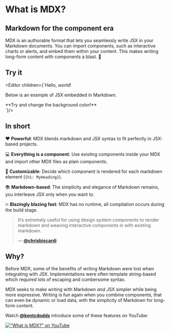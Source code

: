 
# What is MDX?

## Markdown for the component era

MDX is an authorable format that lets you seamlessly write JSX in your Markdown
documents.
You can import components, such as interactive charts or alerts, and embed them
within your content.
This makes writing long-form content with components a blast.
🚀

## Try it

<Editor children={`Hello, *world*!

Below is an example of JSX embedded in Markdown.

<div style={{padding: '20px', backgroundColor: 'tomato', color: 'black' }}>
**Try and change the background color!**
</div>`}/>

## In short

❤️ **Powerful**: MDX blends markdown and JSX syntax to fit perfectly in
JSX-based projects.

💻 **Everything is a component**: Use existing components inside your
MDX and import other MDX files as plain components.

🔧 **Customizable**: Decide which component is rendered for each markdown
element (`{h1: MyHeading}`).

📚 **Markdown-based**: The simplicity and elegance of Markdown remains,
you interleave JSX only when you want to.

🔥 **Blazingly blazing fast**: MDX has no runtime, all compilation occurs
during the build stage.

> It’s extremely useful for using design system components to render markdown
> and weaving interactive components in with existing markdown.
>
> — [**@chrisbiscardi**][quote]

## Why?

Before MDX, some of the benefits of writing Markdown were lost when integrating
with JSX.
Implementations were often template string-based which required lots of escaping
and cumbersome syntax.

MDX seeks to make writing with Markdown *and* JSX simpler while being more
expressive.
Writing is fun again when you combine components, that can even be dynamic or
load data, with the simplicity of Markdown for long-form content.

Watch [**@kentcdodds**](https://github.com/kentcdodds) introduce some of these
features on YouTube:

[![“What is MDX?” on YouTube][what-is-mdx-image]][what-is-mdx]

[quote]: https://twitter.com/chrisbiscardi/status/1022304288326864896

[what-is-mdx-image]: /dev-tips-with-kent.jpg

[what-is-mdx]: https://www.youtube.com/watch?v=d2sQiI5NFAM&list=PLV5CVI1eNcJgCrPH_e6d57KRUTiDZgs0u "I've recently taking a big liking to MDX: A JSX in Markdown loader, parser, and renderer for ambitious projects. It combines the readability of Markdown with the expressivity of JSX. The best of both worlds. 🌐"
